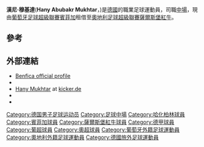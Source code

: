 {{Infobox football biography
| name        = 漢尼·穆基達
| image       = RBS gegen SV Grödig 27.JPG
| image_size  = 200
| caption     = 2015年漢尼·穆基達在[[薩爾斯堡紅牛足球俱樂部|薩爾斯堡紅牛]]
| fullname    = Hany Abubakr Mukhtar
| birth_date  = {{birth date and age|1995|3|21|df=yes}}
| birth_place = [[德國|德國]][[柏林|柏林]]
| height      = {{convert|1.74|m|abbr=on}}
| position    = [[中場|中場]]
| currentclub = [[薩爾斯堡紅牛足球俱樂部|薩爾斯堡紅牛]]<br>(由[[里斯本與本菲卡體育俱樂部|賓菲加]]外借)
| clubnumber  = 23
| youthyears1 = 2000–2002 | youthclubs1 = FC Stern Marienfelde
| youthyears2 = 2002–2012 | youthclubs2 = [[柏林赫塔體育俱樂部|哈化柏林]]
| years1 = 2012–2015 | caps1 = 21 | goals1 = 7 | clubs1 = [[柏林赫塔體育俱樂部|哈化柏林b球]]
| years2 = 2012–2015 | caps2 = 17 | goals2 = 0 | clubs2 = [[柏林赫塔體育俱樂部|哈化柏林]]
| years3 = 2015– | caps3 =  1 | goals3 = 1 | clubs3 = [[賓菲加體育會B隊|賓菲加B隊]]
| years4 = 2015– | caps4 =  1 | goals4 = 0 | clubs4 = [[里斯本與本菲卡體育俱樂部|賓菲加]]
| years5 = 2015– | caps5 = 10 | goals5 = 1 | clubs5 = → [[薩爾斯堡紅牛足球俱樂部|薩爾斯堡紅牛]] (租借)
| nationalyears1 =           | nationalteam1 = [[德國青年國家足球隊|德國U15]] | nationalcaps1 = 3  | nationalgoals1 = 1
| nationalyears2 =           | nationalteam2 = [[德國青年國家足球隊|德國U16]] | nationalcaps2 = 10 | nationalgoals2 = 3
| nationalyears3 =           | nationalteam3 = [[德國青年國家足球隊|德國U17]] | nationalcaps3 = 3  | nationalgoals3 = 1
| nationalyears4 = 2013      | nationalteam4 = [[德國青年國家足球隊|德國U18]] | nationalcaps4 = 4  | nationalgoals4 = 0
| nationalyears5 = 2013–2014 | nationalteam5 = [[德國青年國家足球隊|德國U19]]<ref>{{cite web |url=http://www.dfb.de/u-19-junioren/spiele-termine/spielplan/?spieledb_path=%2Fteams%2F31271%2Fnational_player%2F232667 |title=U 19-Junioren: Hany Mukhtar |trans-title=U 19-juniors: Hany Mukhtar |accessdate=16 January 2015 |language=de |publisher=DFB |archive-date=2015-06-17 |archive-url=https://web.archive.org/web/20150617062544/http://www.dfb.de/u-19-junioren/spiele-termine/spielplan/?spieledb_path=%2Fteams%2F31271%2Fnational_player%2F232667 |dead-url=no }}</ref>
| nationalcaps5 = 16 | nationalgoals5 = 9
| nationalyears6 = 2014– | nationalteam6 = [[德國青年國家足球隊|德國U20]]<ref>{{cite web |url=http://www.dfb.de/u-20-maenner/team-und-trainer/profil/?_=r&spieledb_path=%2Fteams%2F31140%2Fnational_player%2F232667 |title=U 20-Männer: Hany Mukhtar |trans-title=U 20-men: Hany Mukhtar |accessdate=16 January 2015 |language=de |publisher=DFB |archive-date=2017-12-15 |archive-url=https://web.archive.org/web/20171215053448/https://www.dfb.de/u-20-maenner/team-und-trainer/profil/?_=r&spieledb_path=%2Fteams%2F31140%2Fnational_player%2F232667 |dead-url=no }}</ref>
| nationalcaps6 = 11 | nationalgoals6 = 6
| club-update = 17:35, 26 December 2015 (UTC)
| nationalteam-update = 09:23, 14 June 2015 (UTC)
| medaltemplates =
}}
'''漢尼·穆基達'''('''Hany Abubakr Mukhtar'''，{{bd|1995年|3月21日|}})是[[德國|德國]]的職業足球運動員，司職[[中場|中場]]，現由[[葡萄牙足球超級聯賽|葡萄牙足球超級聯賽]][[里斯本與本菲卡體育俱樂部|賓菲加]]租借至[[奧地利足球超級聯賽|奧地利足球超級聯賽]][[薩爾斯堡紅牛足球俱樂部|薩爾斯堡紅牛]]。

==參考==
{{reflist}}

==外部連結==
* [http://www.slbenfica.pt/Futebol/plantelprincipal/Jogador/tabid/1066/PID/4483/SeID/9/Mukhtar.aspx Benfica official profile] {{Wayback|url=http://www.slbenfica.pt/Futebol/plantelprincipal/Jogador/tabid/1066/PID/4483/SeID/9/Mukhtar.aspx |date=20160911184236 }} {{pt icon}}
* {{fussballdaten|mukhtarhany|Hany Mukhtar}}
* [http://www.kicker.de/news/fussball/regionalliga/rlno/regionalliga-nordost-2012/2012-13/hertha-bsc-ii-1509/60331/spieler_mukhtar-hany.html Hany Mukhtar] {{Wayback|url=http://www.kicker.de/news/fussball/regionalliga/rlno/regionalliga-nordost-2012/2012-13/hertha-bsc-ii-1509/60331/spieler_mukhtar-hany.html |date=20130526042000 }} at [[Kicker_(sports_magazine)|kicker.de]]
* {{ForaDeJogo|199503210005}}
* {{soccerway|hany-mukhtar/257941}}

{{DEFAULTSORT:Mukhtar, Hany}}
[[Category:德国男子足球运动员|Category:德国男子足球运动员]]
[[Category:足球中場|Category:足球中場]]
[[Category:哈化柏林球員|Category:哈化柏林球員]]
[[Category:賓菲加球員|Category:賓菲加球員]]
[[Category:薩爾斯堡紅牛球員|Category:薩爾斯堡紅牛球員]]
[[Category:德甲球員|Category:德甲球員]]
[[Category:葡超球員|Category:葡超球員]]
[[Category:奧超球員|Category:奧超球員]]
[[Category:葡萄牙外籍足球運動員|Category:葡萄牙外籍足球運動員]]
[[Category:奧地利外籍足球運動員|Category:奧地利外籍足球運動員]]
[[Category:德國旅外足球運動員|Category:德國旅外足球運動員]]